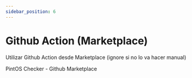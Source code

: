 ```yaml
---
sidebar_position: 6
---
```

# Github Action (Marketplace)

Utilizar Github Action desde Marketplace (ignore si no lo va hacer manual)

<Link to="https://github.com/marketplace/actions/pintos-checker">
PintOS Checker - Github Marketplace
</Link>
